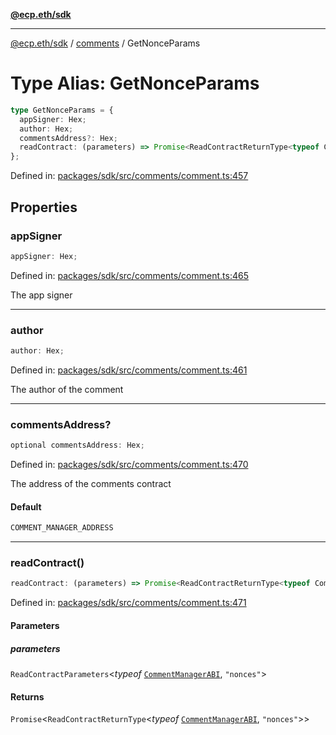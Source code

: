 [**@ecp.eth/sdk**](../../index.mdx)

***

[@ecp.eth/sdk](/sdk-reference/index.mdx) / [comments](/sdk-reference/comments/index.mdx) / GetNonceParams

# Type Alias: GetNonceParams

```ts
type GetNonceParams = {
  appSigner: Hex;
  author: Hex;
  commentsAddress?: Hex;
  readContract: (parameters) => Promise<ReadContractReturnType<typeof CommentManagerABI, "nonces">>;
};
```

Defined in: [packages/sdk/src/comments/comment.ts:457](https://github.com/ecp-eth/comments-monorepo/blob/main/packages/sdk/src/comments/comment.ts#L457)

## Properties

### appSigner

```ts
appSigner: Hex;
```

Defined in: [packages/sdk/src/comments/comment.ts:465](https://github.com/ecp-eth/comments-monorepo/blob/main/packages/sdk/src/comments/comment.ts#L465)

The app signer

***

### author

```ts
author: Hex;
```

Defined in: [packages/sdk/src/comments/comment.ts:461](https://github.com/ecp-eth/comments-monorepo/blob/main/packages/sdk/src/comments/comment.ts#L461)

The author of the comment

***

### commentsAddress?

```ts
optional commentsAddress: Hex;
```

Defined in: [packages/sdk/src/comments/comment.ts:470](https://github.com/ecp-eth/comments-monorepo/blob/main/packages/sdk/src/comments/comment.ts#L470)

The address of the comments contract

#### Default

```ts
COMMENT_MANAGER_ADDRESS
```

***

### readContract()

```ts
readContract: (parameters) => Promise<ReadContractReturnType<typeof CommentManagerABI, "nonces">>;
```

Defined in: [packages/sdk/src/comments/comment.ts:471](https://github.com/ecp-eth/comments-monorepo/blob/main/packages/sdk/src/comments/comment.ts#L471)

#### Parameters

##### parameters

`ReadContractParameters`\<*typeof* [`CommentManagerABI`](/sdk-reference/defaultExports/variables/CommentManagerABI.mdx), `"nonces"`\>

#### Returns

`Promise`\<`ReadContractReturnType`\<*typeof* [`CommentManagerABI`](/sdk-reference/defaultExports/variables/CommentManagerABI.mdx), `"nonces"`\>\>
